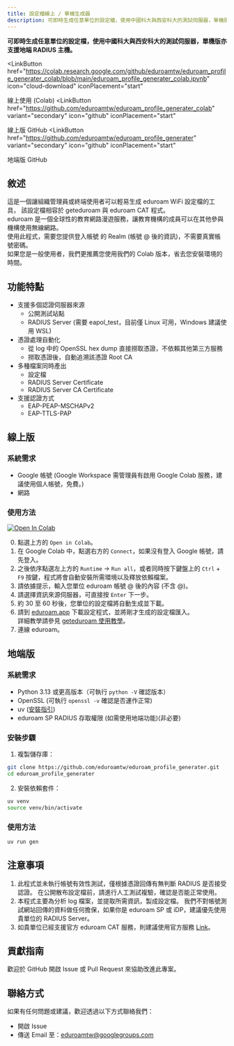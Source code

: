 ```yaml
---
title: 設定檔線上 / 單機生成器
description: 可即時生成任意單位的設定檔，使用中國科大與西安科大的測試伺服器，單機版亦支援地端 RADIUS 主機。
---
```

**可即時生成任意單位的設定檔，使用中國科大與西安科大的測試伺服器，單機版亦支援地端 RADIUS 主機。**


<LinkButton
  href="https://colab.research.google.com/github/eduroamtw/eduroam_profile_generater_colab/blob/main/eduroam_profile_generater_colab.ipynb"
  icon="cloud-download"
  iconPlacement="start"
>
  線上使用 (Colab)
</LinkButton>
<LinkButton
  href="https://github.com/eduroamtw/eduroam_profile_generater_colab"
  variant="secondary"
  icon="github"
  iconPlacement="start"
>
  線上版 GitHub
</LinkButton>
<LinkButton
  href="https://github.com/eduroamtw/eduroam_profile_generater"
  variant="secondary"
  icon="github"
  iconPlacement="start"
>
  地端版 GitHub
</LinkButton>

## 敘述

這是一個讓組織管理員或終端使用者可以輕易生成 eduroam WiFi 設定檔的工具，
該設定檔相容於 geteduroam 與 eduroam CAT 程式。  
eduroam 是一個全球性的教育網路漫遊服務，讓教育機構的成員可以在其他參與機構使用無線網路。  
使用此程式，需要您提供登入帳號 的 Realm (帳號 @ 後的資訊)，不需要真實帳號密碼。  
如果您是一般使用者，我們更推薦您使用我們的 Colab 版本，省去您安裝環境的時間。  

## 功能特點

- 支援多個認證伺服器來源
    - 公開測試站點
    - RADIUS Server (需要 eapol_test，目前僅 Linux 可用，Windows 建議使用 WSL)
- 憑證處理自動化
    - 從 log 中的 OpenSSL hex dump 直接撈取憑證，不依賴其他第三方服務
    - 撈取憑證後，自動追溯該憑證 Root CA
- 多種檔案同時產出
    - 設定檔
    - RADIUS Server Certificate
    - RADIUS Server CA Certificate
- 支援認證方式
    - EAP-PEAP-MSCHAPv2
    - EAP-TTLS-PAP

## 線上版
### 系統需求

- Google 帳號 (Google Workspace 需管理員有啟用 Google Colab 服務，建議使用個人帳號，免費。)
- 網路

### 使用方法
  
<a href="https://colab.research.google.com/github/eduroamtw/eduroam_profile_generater_colab/blob/main/eduroam_profile_generater_colab.ipynb" target="_parent"><img src="https://colab.research.google.com/assets/colab-badge.svg" alt="Open In Colab"/></a>  

0. 點選上方的 `Open in Colab`。
1. 在 Google Colab 中，點選右方的 `Connect`，如果沒有登入 Google 帳號，請先登入。
2. 之後依序點選左上方的 `Runtime` -> `Run all`，或者同時按下鍵盤上的 `Ctrl` + `F9` 按鍵，程式將會自動安裝所需環境以及釋放依賴檔案。
3. 請依據提示，輸入您單位 eduroam 帳號 @ 後的內容 (不含 @)。
4. 請選擇資訊來源伺服器，可直接按 `Enter` 下一步。
5. 約 30 至 60 秒後，您單位的設定檔將自動生成並下載。
6. 請到 [eduroam.app](https://www.eduroam.app/) 下載設定程式，並將剛才生成的設定檔匯入。  
詳細教學請參見 [geteduroam 使用教學](/guides/geteduroam/)。
7. 連線 eduroam。

## 地端版
### 系統需求

- Python 3.13 或更高版本（可執行 `python -V` 確認版本）
- OpenSSL (可執行 `openssl -v` 確認是否運作正常)
- uv ([安裝指引](https://github.com/astral-sh/uv?tab=readme-ov-file#installation))
- eduroam SP RADIUS 存取權限 (如需使用地端功能)(非必要)

### 安裝步驟

1. 複製儲存庫：

```bash
git clone https://github.com/eduroamtw/eduroam_profile_generater.git
cd eduroam_profile_generater
```

2. 安裝依賴套件：

```bash
uv venv
source venv/bin/activate
```

### 使用方法

```bash
uv run gen
```


## 注意事項

1. 此程式並未執行帳號有效性測試，僅根據憑證回傳有無判斷 RADIUS 是否接受認證。
在公開散布設定檔前，請進行人工測試複驗，確認是否能正常使用。
2. 本程式主要為分析 log 檔案，並提取所需資訊，製成設定檔。
我們不對帳號測試網站回傳的資料做任何擔保，如果你是 eduroam SP 或 iDP，建議優先使用貴單位的 RADIUS Server。
3. 如貴單位已經支援官方 eduroam CAT 服務，則建議使用官方服務 [Link](https://cat.eduroam.org/)。

## 貢獻指南

歡迎於 GitHub 開啟 Issue 或 Pull Request 來協助改進此專案。

## 聯絡方式

如果有任何問題或建議，歡迎透過以下方式聯絡我們：

- 開啟 Issue
- 傳送 Email 至：[eduroamtw@googlegroups.com](mailto:eduroamtw@googlegroups.com)